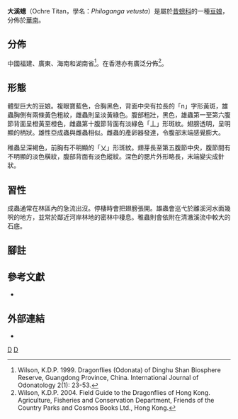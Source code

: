{{Speciesbox
| taxon = Philoganga vetusta
| binomial_authority = Ris, 1912
| status = LC
| status_system = iucn3.1
| status_ref = <ref>Wilson, K. D. P. 2009. Philoganga vetusta. The IUCN Red List of Threatened Species 2009: e.T167418A6345336. http://dx.doi.org/10.2305/IUCN.UK.2009-2.RLTS.T167418A6345336.en {{en}}</ref>
}}

'''大溪蟌'''（Ochre Titan，學名：''Philoganga vetusta''）是屬於[[昔蟌科|昔蟌科]]的一種[[均翅亞目|豆娘]]，分佈於[[華南|華南]]。

== 分佈 ==
中國福建、廣東、海南和湖南省<ref>Wilson, K.D.P. 1999. Dragonflies (Odonata) of Dinghu Shan Biosphere Reserve, Guangdong Province, China. International Journal of Odonatology 2(1): 23-53.</ref>。在香港亦有廣泛分佈<ref>Wilson, K.D.P. 2004. Field Guide to the Dragonflies of Hong Kong. Agriculture, Fisheries and Conservation Department, Friends of the Country Parks and Cosmos Books Ltd., Hong Kong.</ref>。

== 形態 ==
體型巨大的豆娘。複眼寶藍色，合胸黑色，背面中央有拉長的「n」字形黃斑，雄蟲胸側有兩條黃色粗紋，雌蟲則呈淡黃綠色。腹部粗壯，黑色，雄蟲第一至第六腹節背面呈橙黃至橙色，雌蟲第十腹節背面有淡綠色「丄」形斑紋。翅膀透明，呈明顯的柄狀。雄性亞成蟲與雌蟲相似。雌蟲的產卵器發達，令腹部末端感覺膨大。

稚蟲呈深褐色，前胸有不明顯的「乂」形斑紋。翅芽長至第五腹節中央，腹節間有不明顯的淡色橫紋，腹部背面有淡色縱紋。深色的腮片外形略長，末端變尖成針狀。

== 習性 ==
成蟲通常在林區內的急流出沒。停棲時會把翅膀張開。雄蟲會巡弋於離溪河水面幾呎的地方，並常於鄰近河岸林地的密林中棲息。稚蟲則會依附在清澈溪流中較大的石底。

== 腳註 ==
{{reflist}}

== 參考文獻 ==
* {{Cite book | author = 漁農自然護理署 | title = 香港蜻蜓 | publisher = 郊野公園之友會 | date = 2011-07 | ISBN = 9789882113992 }}

== 外部連結 ==
* {{Commons category-inline|Philoganga vetusta}}
{{Taxonbar}}
[[Category:大溪蟌屬|D]]
[[Category:香港動物|D]]